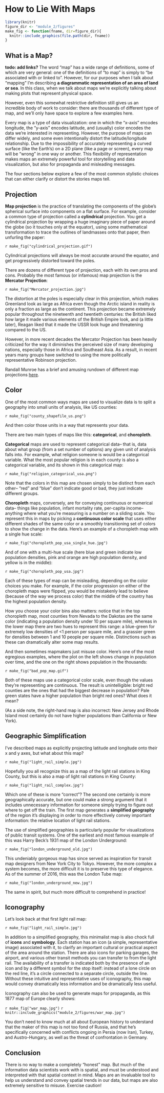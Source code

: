 
# How to Lie With Maps

```r
library(knitr)
figure_dir <- "module_2/figures"
make_fig <- function(fname, dir=figure_dir){
  knitr::include_graphics(file.path(dir, fname))
}
```

## What is a Map?
**todo: add links?**
The word "map" has a wide range of definitions, some of which are very general: one of the definitions of "to map" is simply to "be associated with or linked to". However, for our purposes when I talk about "mapping" I'm describing **a diagrammatic representation of an area of land or sea**. In this class, when we talk about maps we're explicitly talking about making plots that represent physical space. 

However, even this somewhat restrictive definition still gives us an incredible body of work to consider: there are thousands of different type of map, and we'll only have space to explore a few examples here.

Every map is a type of data visualization: one in which the "x-axis" encodes longitude, the "y-axis" encodes latitude, and (usually) color encodes the data we're interested in representing. However, the purpose of maps can differ widely, and some even intentionally distort the latitude/longitude relationship. Due to the impossibility of accurately representing a curved surface (like the Earth's) on a 2D plane (like a page or screen), every map will be "wrong" in one way or another. This flexibility of representation makes maps an extremely powerful tool for storytelling and data visualization, but also for propaganda and misleading messages.

The four sections below explore a few of the most common stylistic choices that can either clarify or distort the stories maps tell. 

 

## Projection
**Map projection** is the practice of translating the components of the globe's spherical surface into components on a flat surface. For example, consider a common type of projection called a **cylindrical** projection. You get a cylindrical projection by wrapping a huge imaginary piece of paper around the globe (so it touches only at the equator), using some mathematical transformation to trace the outlines of landmasses onto that paper, then unfurling the paper:

`r make_fig("cylindrical_projection.gif")`

Cylindrical projections will always be most accurate around the equator, and get progressively distorted toward the poles.

There are dozens of different type of projection, each with its own pros and cons. Probably the most famous (or infamous) map projection is the **Mercator Projection**:

`r make_fig("Mercator_projection.jpg")`

The distortion at the poles is especially clear in this projection, which makes Greenland look as large as Africa even though the Arctic island in reality is only a fraction as large as the continent. This projection became extremely popular throughout the nineteenth and twentieth centuries: the British liked how large it made various elements of the British Empire look, and (a little later), Reagan liked that it made the USSR look huge and threatening compared to the US. 

However, in more recent decades the Mercator Projection has been heavily criticized for the way it diminishes the perceived size of many developing nations, especially those in Africa and Southeast Asia. As a result, in recent years many groups have switched to using the more politically representative Robinson projection. 

Randall Munroe has a brief and amusing rundown of different map projections [here](https://xkcd.com/977/).



## Color
One of the most common ways maps are used to visualize data is to split a geography into small units of analysis, like US counties:

`r make_fig("county_shapefile_us.png")`

And then color those units in a way that represents your data.  

There are two main types of maps like this: **categorical**, and **choropleth**. 

**Categorical** maps are used to represent categorical data-- that is, data about what group (from a set number of options) any given unit of analysis falls into. For example, what religion someone is would be a categorical variable. What the most popular religion is in each county is also a categorical variable, and its shown in this categorical map:

`r make_fig("religion_categorical_usa.png")`

Note that the colors in this map are chosen simply to be distinct from each other-- "red" and "blue" don't indicate good or bad, they just indicate different groups.


**Choropleth** maps, conversely, are for conveying continuous or numerical data-- things like population, infant mortality rate, per-capita income-- anything where what you're measuring is a number on a sliding scale. You represent this in maps by picking a **continuous color scale** that uses either different shades of the same color or a smoothly transitioning set of colors to show the change in the data. Here's an example of a choropleth map with a single hue scale:

`r make_fig("choropleth_pop_usa_single_hue.jpg")`

And of one with a multi-hue scale (here blue and green indicate low population densities, pink and orange are high population density, and yellow is in the middle):

`r make_fig("choropleth_pop_usa.jpg")`

Each of these types of map can be misleading, depending on the color choices you make. For example, if the color progression on either of the choropleth maps were flipped, you would be mistakenly lead to believe (because of the way we process color) that the middle of the country has the highest population density. 

How you choose your color bins also matters: notice that in the top choropleth map, most counties from Nevada to the Dakotas are the same color (indicating a population density under 10 per square mile), whereas in the lower map there are two hues to represent this range: a blue-green for extremely low densities of <1 person per square mile, and a grassier green for densities between 1 and 10 people per square mile. Distinctions such as these can dramatically alter some map results. 

 

And then sometimes mapmakers just misuse color. Here's one of the most egregious examples, where the plot on the left shows change in population over time, and the one on the right shows population in the thousands:

`r make_fig("bad_pop_map.gif")`

 Both of these maps use a categorical color scale, even though the values they're representing are continuous. The result is unintelligible: bright red counties are the ones that had the biggest decrease in population? Pale green states have a higher population than bright red ones? What does it mean?

(As a side note, the right-hand map is also incorrect: New Jersey and Rhode Island most certainly do not have higher populations than California or New York). 

 
## Geographic Simplification
I've described maps as explicitly projecting latitude and longitude onto their x and y axes, but what about this map?

`r make_fig("light_rail_simple.jpg")`

Hopefully you all recognize this as a map of the light rail stations in King County, but this is also a map of light rail stations in King County:

`r make_fig("light_rail_complex.jpg")`

Which one of these is more "correct"? The second one certainly is more geographically accurate, but one could make a strong argument that it includes unnecessary information for someone simply trying to figure out where to get off the train. The first map generates a **simplified geography** of the region it's displaying in order to more effectively convey important information: the relative location of light rail stations. 

The use of simplified geographies is particularly popular for visualizations of public transit systems. One of the earliest and most famous example of this was Harry Beck's 1931 map of the London Underground:

`r make_fig("london_underground_old.jpg")`

This undeniably gorgeous map has since served as inspiration for transit map designers from New York City to Tokyo. However, the more complex a system becomes, the more difficult it is to preserve this type of elegance. As of the summer of 2016, this was the London Tube map:

`r make_fig("london_underground_new.jpg")`

The same in spirit, but much more difficult to comprehend in practice!

 
## Iconography
Let's look back at that first light rail map:

`r make_fig("light_rail_simple.jpg")`

In addition to a simplified geography, this minimalist map is also chock full of **icons** and **symbology**. Each station has an icon (a simple, representative image) associated with it, to clarify an important cultural or practical aspect of the area around the station. There are also icons for parking garages, the airport, and various other transit methods you can transfer to from the light rail. The availability of a transfer is indicated both by the presence of an icon and by a different symbol for the stop itself: instead of a lone circle on the red line, it's a circle connected to a separate circle, outside the line. Without these intuitive and representative uses of iconography, this map would convey dramatically less information and be dramatically less useful. 

Iconography can also be used to generate maps for propaganda, as this 1877 map of Europe clearly shows:

`r make_fig("war_map.jpg")`
`r knitr::include_graphics("module_2/figures/war_map.jpg")`


 You don't need to know much at all about European history to understand that the maker of this map is not too fond of Russia, and that he's specifically concerned with conflicts ongoing in Persia (now Iran), Turkey, and Austro-Hungary, as well as the threat of confrontation in Germany. 
 

## Conclusion
There is no way to make a completely "honest" map. But much of the information data scientists work with is spatial, and must be understood and interpreted with that spatial context in mind. Maps are an invaluable tool to help us understand and convey spatial trends in our data, but maps are also extremely sensitive to misuse. Exercise caution! 